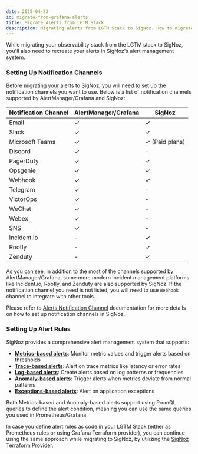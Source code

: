 ```yaml
---
date: 2025-04-22
id: migrate-from-grafana-alerts
title: Migrate Alerts from LGTM Stack
description: Migrating alerts from LGTM Stack to SigNoz. How to migrate alerts from LGTM Stack to SigNoz.
---
```


While migrating your observability stack from the LGTM stack to SigNoz, you'll also need to recreate your alerts in SigNoz's alert management system.

### Setting Up Notification Channels

Before migrating your alerts to SigNoz, you will need to set up the notification channels you want to use. Below is a list of notification channels supported by AlertManager/Grafana and SigNoz:

| Notification Channel | AlertManager/Grafana | SigNoz             |
|----------------------|----------------------|-------------------|
| Email                | ✓                    | ✓                 |
| Slack                | ✓                    | ✓                 |
| Microsoft Teams      | ✓                    | ✓ (Paid plans)    |
| Discord              | ✓                    | -                 |
| PagerDuty            | ✓                    | ✓                 |
| Opsgenie             | ✓                    | ✓                 |
| Webhook              | ✓                    | ✓                 |
| Telegram             | ✓                    | -                 |
| VictorOps            | ✓                    | -                 |
| WeChat               | ✓                    | -                 |
| Webex                | ✓                    | -                 |
| SNS                  | ✓                    | -                 |
| Incident.io          | -                    | ✓                 |
| Rootly               | -                    | ✓                 |
| Zenduty              | -                    | ✓                 |

As you can see, in addition to the most of the channels supported by AlertManager/Grafana, some more modern incident management platforms like Incident.io, Rootly, and Zenduty are also supported by SigNoz. If the notification channel you need is not listed, you will need to use `Webhook` channel to integrate with other tools.

Please refer to [Alerts Notification Channel](/docs/alerts-management/notification-channel) documentation for more details on how to set up notification channels in SigNoz.


### Setting Up Alert Rules

SigNoz provides a comprehensive alert management system that supports:

- **[Metrics-based alerts](/docs/alerts-management/metrics-based-alerts/)**: Monitor metric values and trigger alerts based on thresholds
- **[Trace-based alerts](/docs/alerts-management/trace-based-alerts/)**: Alert on trace metrics like latency or error rates
- **[Log-based alerts](/docs/alerts-management/log-based-alerts/)**: Create alerts based on log patterns or frequencies
- **[Anomaly-based alerts](/docs/alerts-management/anomaly-based-alerts/)**: Trigger alerts when metrics deviate from normal patterns
- **[Exceptions-based alerts](/docs/alerts-management/exceptions-based-alerts/)**: Alert on application exceptions

Both Metrics-based and Anomaly-based alerts support using PromQL queries to define the alert condition, meaning you can use the same queries you used in Prometheus/Grafana.

In case you define alert rules as code in your LGTM Stack (either as Prometheus rules or using Grafana Terraform provider), you can continue using the same approach while migrating to SigNoz, by utilizing the [SigNoz Terraform Provider](https://signoz.io/docs/alerts-management/terraform-provider-signoz/).
